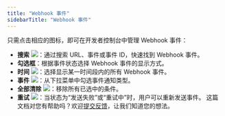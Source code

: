 ```yaml
---
title: "Webhook 事件"
sidebarTitle: "Webhook 事件"
---
```


只需点击相应的图标，即可在开发者控制台中管理 Webhook 事件：

- **搜索** <img src="/cn/images/developer-console/icon_search.svg" className="icon"></img>：通过搜索 URL、事件或事件 ID，快速找到 Webhook 事件。
- **勾选框**：根据事件状态选择 Webhook 事件的显示方式。
- **时间** <img src="/cn/images/developer-console/button_time.svg" className="icon"></img>：选择显示某一时间段内的所有 Webhook 事件。
- **事件** <img src="/cn/images/developer-console/button_event.svg" className="icon"></img>：从下拉菜单中勾选事件通知类型。
- **全部清除** <img src="/cn/images/developer-console/button_clear all.svg" className="icon"></img>：移除所有已选中的条件。
- **重试** <img src="/cn/images/developer-console/button_retry.svg" className="icon"></img>：当状态为“发送失败”或“重试中”时，用户可以重新发送事件。
<Tip>这篇文档对您有帮助吗？欢迎[提交反馈](https://forms.zohopublic.com/cobo/form/DocumentFeedbackForm/formperma/QvLOhxJv1_JMsJ-1dleZ8Itb_7rzN-LtgvsDdxosoVI?referrername=manuals)，让我们知道您的想法。</Tip>